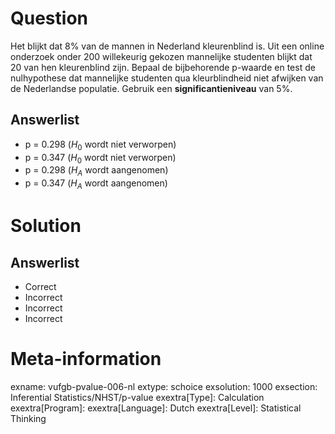 Question
========
  
Het blijkt dat 8% van de mannen in Nederland kleurenblind is. Uit een online onderzoek onder 200 willekeurig gekozen mannelijke studenten blijkt dat 20 van hen kleurenblind zijn. Bepaal de bijbehorende p-waarde en test de nulhypothese dat mannelijke studenten qua kleurblindheid niet afwijken van de Nederlandse populatie. Gebruik een **significantieniveau** van 5%.
  
Answerlist
----------
* p = 0.298 ($H_{0}$ wordt niet verworpen)
* p = 0.347 ($H_{0}$ wordt niet verworpen)
* p = 0.298 ($H_{A}$ wordt aangenomen)
* p = 0.347 ($H_{A}$ wordt aangenomen)


Solution
========

Answerlist
----------
* Correct
* Incorrect
* Incorrect
* Incorrect

Meta-information
================
exname: vufgb-pvalue-006-nl
extype: schoice
exsolution: 1000
exsection: Inferential Statistics/NHST/p-value
exextra[Type]: Calculation
exextra[Program]: 
exextra[Language]: Dutch
exextra[Level]: Statistical Thinking
